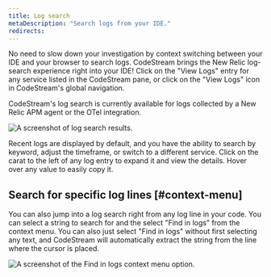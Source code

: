 ```yaml
---
title: Log search
metaDescription: "Search logs from your IDE."
redirects:
---
```




No need to slow down your investigation by context switching between your IDE and your browser to search logs. CodeStream brings the New Relic log-search experience right into your IDE! Click on the "View Logs" entry for any service listed in the CodeStream pane, or click on the "View Logs" icon in CodeStream's global navigation.

CodeStream's log search is currently available for logs collected by a New Relic APM agent or the OTel integration.

<img
  title="Search logs."
  alt="A screenshot of log search results."
  src={codestreamLogSearchResults}
/>

Recent logs are displayed by default, and you have the ability to search by keyword, adjust the timeframe, or switch to a different service. Click on the carat to the left of any log entry to expand it and view the details. Hover over any value to easily copy it.

## Search for specific log lines [#context-menu] 

You can also jump into a log search right from any log line in your code. You can select a string to search for and the select "Find in logs" from the context menu. You can also just select "Find in logs" without first selecting any text, and CodeStream will automatically extract the string from the line where the cursor is placed.

<img
  title="Search for a specific log line."
  alt="A screenshot of the Find in logs context menu option."
  src={codestreamLogLineSearch}
/>